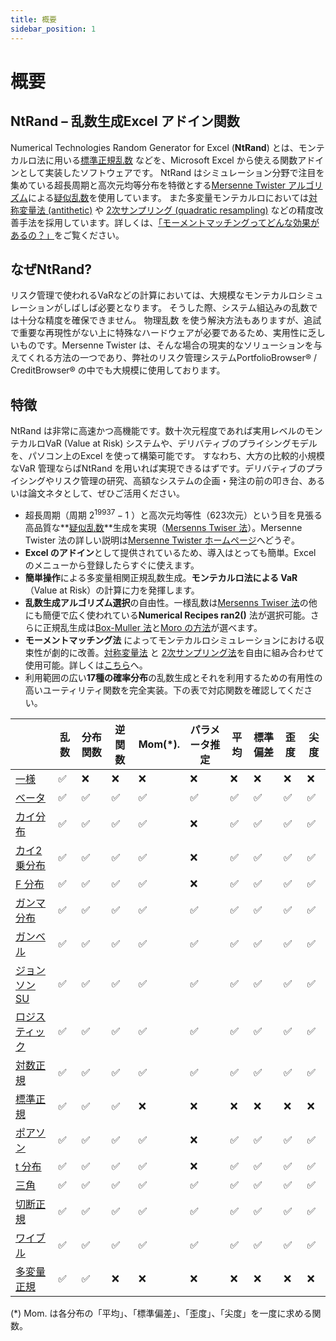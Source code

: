 ```yaml
---
title: 概要
sidebar_position: 1
---
```


# 概要

## NtRand – 乱数生成Excel アドイン関数

Numerical Technologies Random Generator for Excel (**NtRand**) とは、モンテカルロ法に用いる[標準正規乱数](https://wwww.ntrand.com/jp/glossary/#local_normal_Gaussian) などを、Microsoft Excel から使える関数アドインとして実装したソフトウェアです。 NtRand はシミュレーション分野で注目を集めている超長周期と高次元均等分布を特徴とする[Mersenne Twister アルゴリズム](https://wwww.ntrand.com/jp/glossary/#local_Mersenne_Twister)による[疑似乱数](https://wwww.ntrand.com/jp/glossary/#local_pseudo-random)を使用しています。 また多変量モンテカルロにおいては[対称変量法 (antithetic)](https://wwww.ntrand.com/jp/glossary/#local_antitheticvariant) や [2次サンプリング (quadratic resampling)](https://wwww.ntrand.com/jp/glossary/#local_quadraticresampling) などの精度改善手法を採用しています。詳しくは、[「モーメントマッチングってどんな効果があるの？」](https://wwww.ntrand.com/jp/faq/#local_EnhancementofMonteCarlo)をご覧ください。

## なぜNtRand?

リスク管理で使われるVaRなどの計算においては、大規模なモンテカルロシミュレーションがしばしば必要となります。 そうした際、システム組込みの乱数では十分な精度を確保できません。 物理乱数 を使う解決方法もありますが、追試で重要な再現性がない上に特殊なハードウェアが必要であるため、実用性に乏しいものです。Mersenne Twister は、そんな場合の現実的なソリューションを与えてくれる方法の一つであり、弊社のリスク管理システムPortfolioBrowser® / CreditBrowser® の中でも大規模に使用しております。

## 特徴

NtRand は非常に高速かつ高機能です。数十次元程度であれば実用レベルのモンテカルロVaR (Value at Risk) システムや、デリバティブのプライシングモデルを、パソコン上のExcel を使って構築可能です。 すなわち、大方の比較的小規模なVaR 管理ならばNtRand を用いれば実現できるはずです。デリバティブのプライシングやリスク管理の研究、高額なシステムの企画・発注の前の叩き台、あるいは論文ネタとして、ぜひご活用ください。

- 超長周期（周期 $2^{19937}-1$ ）と高次元均等性（623次元）という目を見張る高品質な**[疑似乱数](https://wwww.ntrand.com/jp/overview/#local_Pseudo-random)**生成を実現（[Mersenns Twiser 法](https://wwww.ntrand.com/jp/glossary/#local_Mersenne_Twister)）。Mersenne Twister 法の詳しい説明は[Mersenne Twister ホームページ](http://www.math.sci.hiroshima-u.ac.~m-mat/MT/emt.html)へどうぞ。
- **Excel のアドイン**として提供されているため、導入はとっても簡単。Excel のメニューから登録したらすぐに使えます。
- **簡単操作**による多変量相関正規乱数生成。**モンテカルロ法による VaR**（Value at Risk）の計算に力を発揮します。
- **乱数生成アルゴリズム選択**の自由性。一様乱数は[Mersenns Twiser 法](https://wwww.ntrand.com/jp/glossary/#local_Mersenne_Twister)の他にも簡便で広く使われている**Numerical Recipes ran2()** 法が選択可能。さらに正規乱生成は[Box-Muller 法](https://wwww.ntrand.com/jp/overview/#local_Box-Muller)と[Moro の方法](https://wwww.ntrand.com/jp/glossary/#local_Inversefunctionmethod)が選べます。
- **モーメントマッチング法** によってモンテカルロシミュレーションにおける収束性が劇的に改善。[対称変量法](https://wwww.ntrand.com/jp/glossary/#local_antitheticvariant) と [2次サンプリング法](https://wwww.ntrand.com/jp/glossary/#local_quadraticresampling)を自由に組み合わせて使用可能。詳しくは[こちら](https://wwww.ntrand.com/jp/glossary/#local_EnhancementofMonteCarlo)へ。
- 利用範囲の広い**17種の確率分布**の乱数生成とそれを利用するための有用性の高いユーティリティ関数を完全実装。下の表で対応関数を確認してください。

|                                                                       | 乱数 | 分布関数 | 逆関数 | Mom(\*). | パラメータ推定 | 平均 | 標準偏差 | 歪度 | 尖度 |
| --------------------------------------------------------------------- | ---- | -------- | ------ | -------- | -------------- | ---- | -------- | ---- | ---- |
| [一様](https://wwww.ntrand.com/jp/uniform-distribution/)              | ✅   | ❌       | ❌     | ❌       | ❌             | ❌   | ❌       | ❌   | ❌   |
| [ベータ](https://wwww.ntrand.com/jp/beta-distribution/)               | ✅   | ✅       | ✅     | ✅       | ✅             | ✅   | ✅       | ✅   | ✅   |
| [カイ分布](https://wwww.ntrand.com/jp/chi-distribution/)              | ✅   | ✅       | ✅     | ✅       | ❌             | ✅   | ✅       | ✅   | ✅   |
| [カイ2乗分布](https://wwww.ntrand.com/jp/chi-square-distribution/)    | ✅   | ✅       | ✅     | ✅       | ❌             | ✅   | ✅       | ✅   | ✅   |
| [F 分布](https://wwww.ntrand.com/jp/f-distribution/)                  | ✅   | ✅       | ✅     | ✅       | ❌             | ✅   | ✅       | ✅   | ✅   |
| [ガンマ分布](https://wwww.ntrand.com/jp/gamma-distribution/)          | ✅   | ✅       | ✅     | ✅       | ✅             | ✅   | ✅       | ✅   | ✅   |
| [ガンベル](https://wwww.ntrand.com/jp/gumbel-type-i-distribution/)    | ✅   | ✅       | ✅     | ✅       | ✅             | ✅   | ✅       | ✅   | ✅   |
| [ジョンソン SU](https://wwww.ntrand.com/jp/johnson-su-distribution/)  | ✅   | ✅       | ✅     | ✅       | ✅             | ✅   | ✅       | ✅   | ✅   |
| [ロジスティック](https://wwww.ntrand.com/jp/logistic-distribution/)   | ✅   | ✅       | ✅     | ✅       | ✅             | ✅   | ✅       | ✅   | ✅   |
| [対数正規](https://wwww.ntrand.com/jp/log-normal-distribution/)       | ✅   | ✅       | ✅     | ✅       | ✅             | ✅   | ✅       | ✅   | ✅   |
| [標準正規](https://wwww.ntrand.com/jp/normal-distribution-single/)    | ✅   | ✅       | ✅     | ❌       | ❌             | ❌   | ❌       | ❌   | ❌   |
| [ポアソン](https://wwww.ntrand.com/jp/poisson-distribution/)          | ✅   | ✅       | ✅     | ✅       | ❌             | ✅   | ✅       | ✅   | ✅   |
| [t 分布](https://wwww.ntrand.com/jp/t-distribution/)                  | ✅   | ✅       | ✅     | ✅       | ❌             | ✅   | ✅       | ✅   | ✅   |
| [三角](https://wwww.ntrand.com/jp/triangular-distribution/)           | ✅   | ✅       | ✅     | ✅       | ✅             | ✅   | ✅       | ✅   | ✅   |
| [切断正規](https://wwww.ntrand.com/jp/truncated-normal-distribution/) | ✅   | ✅       | ✅     | ✅       | ✅             | ✅   | ✅       | ✅   | ✅   |
| [ワイブル](https://wwww.ntrand.com/jp/weibull-distribution/)          | ✅   | ✅       | ✅     | ✅       | ✅             | ✅   | ✅       | ✅   | ✅   |
| [多変量正規](https://wwww.ntrand.com/jp/normal-distribution-multi/)   | ✅   | ✅       | ❌     | ❌       | ❌             | ❌   | ❌       | ❌   | ❌   |

(\*) Mom. は各分布の「平均」、「標準偏差」、「歪度」、「尖度」を一度に求める関数。
